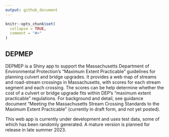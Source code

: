 ```yaml
---
output: github_document
---
```


<!-- README.md is generated from README.Rmd. Please edit that file -->

```r
knitr::opts_chunk$set(
  collapse = TRUE,
  comment = "#>"
)
```

## DEPMEP

<!-- badges: start -->
<!-- badges: end -->

DEPMEP is a Shiny app to support the Massachusetts Department of Environmental Protection's "Maximum Extent Practicable" 
guidelines for planning culvert and bridge upgrades. It provides a web map of streams and road-stream crossings in Massachusetts, with scores for each stream segment and each crossing. The scores can be help determine whether the cost 
of a culvert or bridge upgrade fits within DEP's "maximum extent practicable" regulations. For background and detail, see guidance document "Meeting the Massachusetts Stream Crossing Standards to the Maximum Extent Practicable" (currently in draft form, and not yet posted).

This web app is currently under development and uses test data, some of which has been randomly generated. A mature version is
planned for release in late summer 2023.

